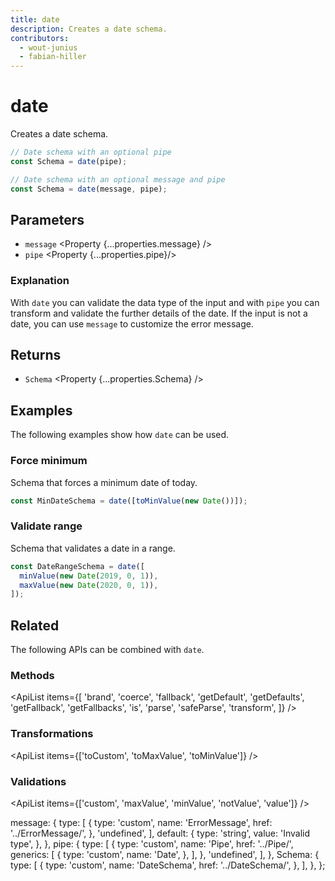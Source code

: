 ```yaml
---
title: date
description: Creates a date schema.
contributors:
  - wout-junius
  - fabian-hiller
---
```



# date

Creates a date schema.

```ts
// Date schema with an optional pipe
const Schema = date(pipe);

// Date schema with an optional message and pipe
const Schema = date(message, pipe);
```

## Parameters

- `message` <Property {...properties.message} />
- `pipe` <Property {...properties.pipe}/>

### Explanation

With `date` you can validate the data type of the input and with `pipe` you can transform and validate the further details of the date. If the input is not a date, you can use `message` to customize the error message.

## Returns

- `Schema` <Property {...properties.Schema} />

## Examples

The following examples show how `date` can be used.

### Force minimum

Schema that forces a minimum date of today.

```ts
const MinDateSchema = date([toMinValue(new Date())]);
```

### Validate range

Schema that validates a date in a range.

```ts
const DateRangeSchema = date([
  minValue(new Date(2019, 0, 1)),
  maxValue(new Date(2020, 0, 1)),
]);
```

## Related

The following APIs can be combined with `date`.

### Methods

<ApiList
  items={[
    'brand',
    'coerce',
    'fallback',
    'getDefault',
    'getDefaults',
    'getFallback',
    'getFallbacks',
    'is',
    'parse',
    'safeParse',
    'transform',
  ]}
/>

### Transformations

<ApiList items={['toCustom', 'toMaxValue', 'toMinValue']} />

### Validations

<ApiList items={['custom', 'maxValue', 'minValue', 'notValue', 'value']} />

  message: {
    type: [
      {
        type: 'custom',
        name: 'ErrorMessage',
        href: '../ErrorMessage/',
      },
      'undefined',
    ],
    default: {
      type: 'string',
      value: 'Invalid type',
    },
  },
  pipe: {
    type: [
      {
        type: 'custom',
        name: 'Pipe',
        href: '../Pipe/',
        generics: [
          {
            type: 'custom',
            name: 'Date',
          },
        ],
      },
      'undefined',
    ],
  },
  Schema: {
    type: [
      {
        type: 'custom',
        name: 'DateSchema',
        href: '../DateSchema/',
      },
    ],
  },
};
